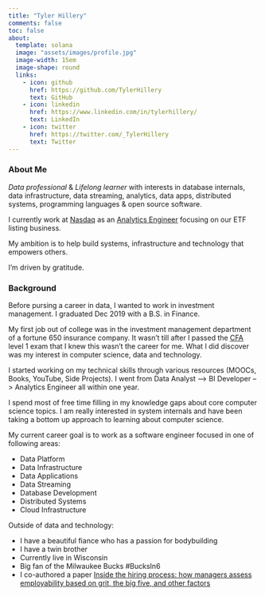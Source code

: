 ```yaml
---
title: "Tyler Hillery"
comments: false
toc: false
about:
  template: solana
  image: "assets/images/profile.jpg"
  image-width: 15em
  image-shape: round
  links:
    - icon: github
      href: https://github.com/TylerHillery
      text: GitHub
    - icon: linkedin
      href: https://www.linkedin.com/in/tylerhillery/
      text: LinkedIn
    - icon: twitter
      href: https://twitter.com/_TylerHillery
      text: Twitter
---
```

### **About Me**
*Data professional* & *Lifelong learner* with interests in database internals, data infrastructure, data streaming, analytics, data apps, distributed systems, programming languages & open source software.

I currently work at [Nasdaq](https://www.nasdaq.com/) as an [Analytics Engineer](https://www.getdbt.com/what-is-analytics-engineering/) focusing on our ETF listing business.

My ambition is to help build systems, infrastructure and technology that empowers others.

I'm driven by gratitude.

### **Background**
Before pursing a career in data, I wanted to work in investment management. I graduated Dec 2019 with a B.S. in Finance.

My first job out of college was in the investment management department of a fortune 650 insurance company. It wasn't till after I passed the [CFA](https://www.cfainstitute.org/en/programs/cfa/charter) level 1 exam that I knew this wasn't the career for me. What I did discover was my interest in computer science, data and technology. 

I started working on my technical skills through various resources (MOOCs, Books, YouTube, Side Projects). I went from Data Analyst --> BI Developer --> Analytics Engineer all within one year.

I spend most of free time filling in my knowledge gaps about core computer science topics. I am really interested in system internals and have been taking a bottom up approach to learning about computer science. 

My current career goal is to work as a software engineer focused in one of following areas:

- Data Platform
- Data Infrastructure
- Data Applications
- Data Streaming 
- Database Development
- Distributed Systems
- Cloud Infrastructure

Outside of data and technology: 

- I have a beautiful fiance who has a passion for bodybuilding
- I have a twin brother 
- Currently live in Wisconsin 
- Big fan of the Milwaukee Bucks #BucksIn6
- I co-authored a paper [Inside the hiring process: how managers assess employability based on grit, the big five, and other factors ](https://www.researchgate.net/publication/335182644_Inside_the_hiring_process_how_managers_assess_employability_based_on_grit_the_big_five_and_other_factors)
